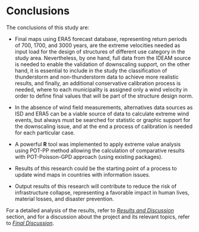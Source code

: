 # Conclusions {#conclusions}

The conclusions of this study are:

* Final maps using ERA5 forecast database, representing return periods of 700, 1700, and 3000 years, are the extreme velocities needed as input load for the design of structures of different use category in the study area. Nevertheless, by one hand, full data from the IDEAM source is needed to enable the validation of downscaling support, on the other hand, it is essential to include in the study the classification of thunderstorm and non-thunderstorm data to achieve more realistic results, and finally, an additional conservative calibration process is needed, where to each municipality is assigned only a wind velocity in order to define final values that will be part of the structure design norm.

* In the absence of wind field measurements, alternatives data sources as ISD and ERA5 can be a viable source of data to calculate extreme wind events, but always must be searched for statistic or graphic support for the downscaling issue, and at the end a process of calibration is needed for each particular case.

* A powerful **R** tool was implemented to apply extreme value analysis using POT-PP method allowing the calculation of comparative results with POT-Poisson-GPD approach (using existing packages).

* Results of this research could be the starting point of a process to update wind maps in countries with information issues.

* Output results of this research will contribute to reduce the risk of infrastructure collapse, representing a favorable impact in human lives, material losses, and disaster prevention.

For a detailed analysis of the results, refer to _[Results and Discussion](#rmd-results)_ section, and for a discussion about the project and its relevant topics, refer to _[Final Discussion](#fd)_.
